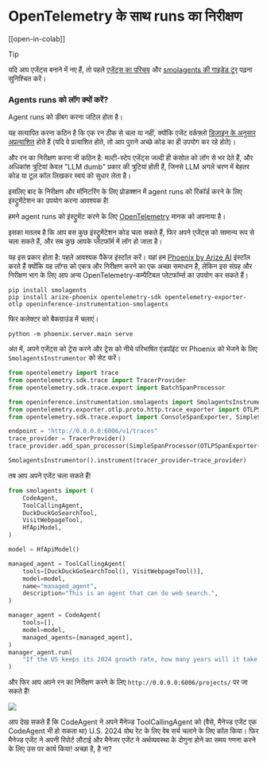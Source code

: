 <!--Copyright 2024 The HuggingFace Team. All rights reserved.

Licensed under the Apache License, Version 2.0 (the "License"); you may not use this file except in compliance with
the License. You may obtain a copy of the License at

http://www.apache.org/licenses/LICENSE-2.0

Unless required by applicable law or agreed to in writing, software distributed under the License is distributed on
an "AS IS" BASIS, WITHOUT WARRANTIES OR CONDITIONS OF ANY KIND, either express or implied. See the License for the
specific language governing permissions and limitations under the License.

⚠️ Note that this file is in Markdown but contain specific syntax for our doc-builder (similar to MDX) that may not be
rendered properly in your Markdown viewer.

-->
# OpenTelemetry के साथ runs का निरीक्षण

[[open-in-colab]]

> [!TIP]
> यदि आप एजेंट्स बनाने में नए हैं, तो पहले [एजेंट्स का परिचय](../conceptual_guides/intro_agents) और [smolagents की गाइडेड टूर](../guided_tour) पढ़ना सुनिश्चित करें।

### Agents runs को लॉग क्यों करें?

Agent runs को डीबग करना जटिल होता है।

यह सत्यापित करना कठिन है कि एक रन ठीक से चला या नहीं, क्योंकि एजेंट वर्कफ़्लो [डिज़ाइन के अनुसार अप्रत्याशित](../conceptual_guides/intro_agents) होते हैं (यदि वे प्रत्याशित होते, तो आप पुराने अच्छे कोड का ही उपयोग कर रहे होते)।

और रन का निरीक्षण करना भी कठिन है: मल्टी-स्टेप एजेंट्स जल्दी ही कंसोल को लॉग से भर देते हैं, और अधिकांश त्रुटियां केवल "LLM dumb" प्रकार की त्रुटियां होती हैं, जिनसे LLM अगले चरण में बेहतर कोड या टूल कॉल लिखकर स्वयं को सुधार लेता है।

इसलिए बाद के निरीक्षण और मॉनिटरिंग के लिए प्रोडक्शन में agent runs को रिकॉर्ड करने के लिए इंस्ट्रुमेंटेशन का उपयोग करना आवश्यक है!

हमने agent runs को इंस्ट्रुमेंट करने के लिए [OpenTelemetry](https://opentelemetry.io/) मानक को अपनाया है।

इसका मतलब है कि आप बस कुछ इंस्ट्रुमेंटेशन कोड चला सकते हैं, फिर अपने एजेंट्स को सामान्य रूप से चला सकते हैं, और सब कुछ आपके प्लेटफॉर्म में लॉग हो जाता है।

यह इस प्रकार होता है:
पहले आवश्यक पैकेज इंस्टॉल करें। यहां हम [Phoenix by Arize AI](https://github.com/Arize-ai/phoenix) इंस्टॉल करते हैं क्योंकि यह लॉग्स को एकत्र और निरीक्षण करने का एक अच्छा समाधान है, लेकिन इस संग्रह और निरीक्षण भाग के लिए आप अन्य OpenTelemetry-कम्पैटिबल प्लेटफॉर्म्स का उपयोग कर सकते हैं।

```shell
pip install smolagents
pip install arize-phoenix opentelemetry-sdk opentelemetry-exporter-otlp openinference-instrumentation-smolagents
```

फिर कलेक्टर को बैकग्राउंड में चलाएं।

```shell
python -m phoenix.server.main serve
```

अंत में, अपने एजेंट्स को ट्रेस करने और ट्रेस को नीचे परिभाषित एंडपॉइंट पर Phoenix को भेजने के लिए `SmolagentsInstrumentor` को सेट करें।

```python
from opentelemetry import trace
from opentelemetry.sdk.trace import TracerProvider
from opentelemetry.sdk.trace.export import BatchSpanProcessor

from openinference.instrumentation.smolagents import SmolagentsInstrumentor
from opentelemetry.exporter.otlp.proto.http.trace_exporter import OTLPSpanExporter
from opentelemetry.sdk.trace.export import ConsoleSpanExporter, SimpleSpanProcessor

endpoint = "http://0.0.0.0:6006/v1/traces"
trace_provider = TracerProvider()
trace_provider.add_span_processor(SimpleSpanProcessor(OTLPSpanExporter(endpoint)))

SmolagentsInstrumentor().instrument(tracer_provider=trace_provider)
```
तब आप अपने एजेंट चला सकते हैं!

```py
from smolagents import (
    CodeAgent,
    ToolCallingAgent,
    DuckDuckGoSearchTool,
    VisitWebpageTool,
    HfApiModel,
)

model = HfApiModel()

managed_agent = ToolCallingAgent(
    tools=[DuckDuckGoSearchTool(), VisitWebpageTool()],
    model=model,
    name="managed_agent",
    description="This is an agent that can do web search.",
)

manager_agent = CodeAgent(
    tools=[],
    model=model,
    managed_agents=[managed_agent],
)
manager_agent.run(
    "If the US keeps its 2024 growth rate, how many years will it take for the GDP to double?"
)
```
और फिर आप अपने रन का निरीक्षण करने के लिए `http://0.0.0.0:6006/projects/` पर जा सकते हैं!

<img src="https://huggingface.co/datasets/huggingface/documentation-images/resolve/main/smolagents/inspect_run_phoenix.png">

आप देख सकते हैं कि CodeAgent ने अपने मैनेज्ड ToolCallingAgent को (वैसे, मैनेज्ड एजेंट एक CodeAgent भी हो सकता था) U.S. 2024 ग्रोथ रेट के लिए वेब सर्च चलाने के लिए कॉल किया। फिर मैनेज्ड एजेंट ने अपनी रिपोर्ट लौटाई और मैनेजर एजेंट ने अर्थव्यवस्था के दोगुना होने का समय गणना करने के लिए उस पर कार्य किया! अच्छा है, है ना?